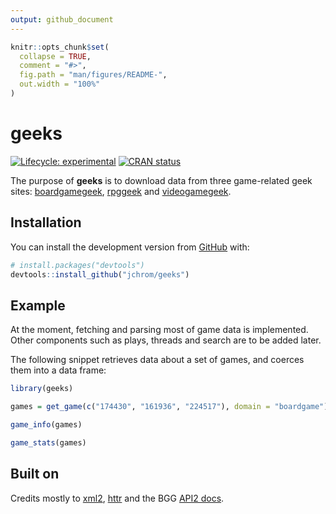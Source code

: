 ```yaml
---
output: github_document
---
```


<!-- README.md is generated from README.Rmd. Please edit that file -->

```r
knitr::opts_chunk$set(
  collapse = TRUE,
  comment = "#>",
  fig.path = "man/figures/README-",
  out.width = "100%"
)
```
# geeks

<!-- badges: start -->
[![Lifecycle: experimental](https://img.shields.io/badge/lifecycle-experimental-orange.svg)](https://www.tidyverse.org/lifecycle/#experimental)
[![CRAN status](https://www.r-pkg.org/badges/version/geeks)](https://CRAN.R-project.org/package=geeks)
<!-- badges: end -->

The purpose of **geeks** is to download data from three game-related geek
sites: [boardgamegeek](https://www.boardgamegeek.com),
[rpggeek](https://rpggeek.com) and [videogamegeek](https://videogamegeek.com).

## Installation

You can install the development version from [GitHub](https://github.com/) with:

``` r
# install.packages("devtools")
devtools::install_github("jchrom/geeks")
```
## Example

At the moment, fetching and parsing most of game data is implemented. Other
components such as plays, threads and search are to be added later.

The following snippet retrieves data about a set of games, and coerces them
into a data frame:

```r
library(geeks)

games = get_game(c("174430", "161936", "224517"), domain = "boardgame")

game_info(games)

game_stats(games)
```

## Built on

Credits mostly to [xml2](https://github.com/r-lib/xml2),
[httr](https://github.com/r-lib/httr)
and the BGG [API2 docs](https://boardgamegeek.com/wiki/page/BGG_XML_API2).
